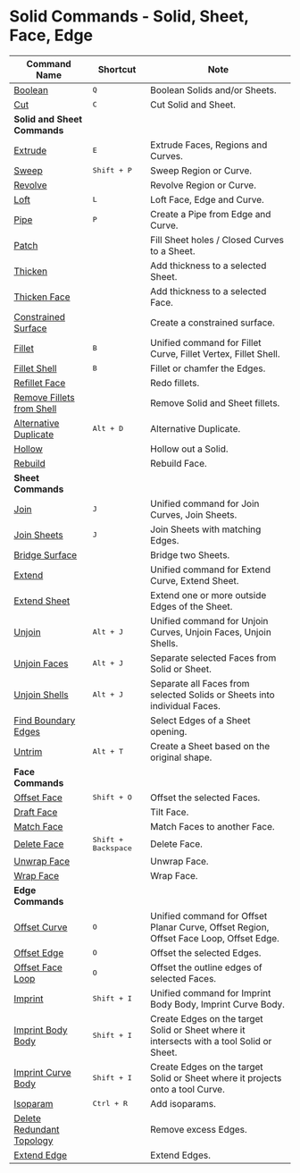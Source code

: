 # Solid Commands - Solid, Sheet, Face, Edge
| Command Name                                                 | Shortcut                     | Note                                                                                     |
| ------------------------------------------------------------ | ---------------------------- | ---------------------------------------------------------------------------------------- |
| [Boolean](solid/boolean)                                     | <kbd>Q</kbd>                 | Boolean Solids and/or Sheets.                                                             |
| [Cut](solid/cut)                                             | <kbd>C</kbd>                 | Cut Solid and Sheet.                                                                      |
| **Solid and Sheet Commands**                                 |                              |                                                                                          |
| [Extrude](solid/extrude)                                     | <kbd>E</kbd>                 | Extrude Faces, Regions and Curves.                                                        |
| [Sweep](solid/sweep)                                         | <kbd>Shift + P</kbd>         | Sweep Region or Curve.                                                                    |
| [Revolve](solid/revolve)                                     |                              | Revolve Region or Curve.                                                                  |
| [Loft](solid/loft)                                           | <kbd>L</kbd>                 | Loft Face, Edge and Curve.                                                                |
| [Pipe](solid/pipe)                                           | <kbd>P</kbd>                 | Create a Pipe from Edge and Curve.                                                        |
| [Patch](solid/patch)                                         |                              | Fill Sheet holes / Closed Curves to a Sheet.                                              |
| [Thicken](solid/thicken)                                     |                              | Add thickness to a selected Sheet.                                                       |
| [Thicken Face](solid/thicken-face)                           |                              | Add thickness to a selected Face.                                                        |
| [Constrained Surface](solid/constrained-surface)             |                              | Create a constrained surface.                                                             |
| [Fillet](solid/fillet)                                       | <kbd>B</kbd>                 | Unified command for Fillet Curve, Fillet Vertex, Fillet Shell.                            |
| [Fillet Shell](solid/fillet-shell)                           | <kbd>B</kbd>                 | Fillet or chamfer the Edges.                                                              |
| [Refillet Face](solid/refillet-face)                         |                              | Redo fillets.                                                                             |
| [Remove Fillets from Shell](solid/remove-fillets-from-shell) |                              | Remove Solid and Sheet fillets.                                                           |
| [Alternative Duplicate](solid/alternative-duplicate)         | <kbd>Alt + D</kbd>           | Alternative Duplicate.                                                                    |
| [Hollow](solid/hollow)                                       |                              | Hollow out a Solid.                                                                       |
| [Rebuild](solid/rebuild)                                     |                              | Rebuild Face.                                                                             |
| **Sheet Commands**                                           |                              |                                                                                          |
| [Join](solid/join)                                           | <kbd>J</kbd>                 | Unified command for Join Curves, Join Sheets.                                            |
| [Join Sheets](solid/join-sheets)                             | <kbd>J</kbd>                 | Join Sheets with matching Edges.                                                         |
| [Bridge Surface](solid/bridge-surface)                       |                              | Bridge two Sheets.                                                                        |
| [Extend](solid/extend)                                       |                              | Unified command for Extend Curve, Extend Sheet.                                           |
| [Extend Sheet](solid/extend-sheet)                           |                              | Extend one or more outside Edges of the Sheet.                                            |
| [Unjoin](solid/unjoin)                                       | <kbd>Alt + J</kbd>           | Unified command for Unjoin Curves, Unjoin Faces, Unjoin Shells.                          |
| [Unjoin Faces](solid/unjoin-faces)                           | <kbd>Alt + J</kbd>           | Separate selected Faces from Solid or Sheet.                                             |
| [Unjoin Shells](solid/unjoin-shells)                         | <kbd>Alt + J</kbd>           | Separate all Faces from selected Solids or Sheets into individual Faces.                 |
| [Find Boundary Edges](solid/find-boundary-edges)             |                              | Select Edges of a Sheet opening.                                                          |
| [Untrim](solid/untrim)                                       | <kbd>Alt + T</kbd>           | Create a Sheet based on the original shape.                                               |
| **Face Commands**                                            |                              |                                                                                          |
| [Offset Face](solid/offset-face)                             | <kbd>Shift + O</kbd>         |  Offset the selected Faces.                                                                           |
| [Draft Face](solid/draft-face)                               |                              | Tilt Face.                                                                                |
| [Match Face](solid/match-face)                               |                              | Match Faces to another Face.                                                              |
| [Delete Face](solid/delete-face)                             | <kbd>Shift + Backspace</kbd> | Delete Face.                                                                              |
| [Unwrap Face](solid/unwrap-face)                             |                              | Unwrap Face.                                                                              |
| [Wrap Face](solid/wrap-face)                                 |                              | Wrap Face.                                                                                |
| **Edge Commands**                                            |                              |                                                                                          |
| [Offset Curve](solid/offset-curve)                           | <kbd>O</kbd>                 | Unified command for Offset Planar Curve, Offset Region, Offset Face Loop, Offset Edge.   |
| [Offset Edge](solid/offset-edge)                             | <kbd>O</kbd>                 | Offset the selected Edges.                                                               |
| [Offset Face Loop](solid/offset-face-loop)                   | <kbd>O</kbd>                 | Offset the outline edges of selected Faces.                                              |
| [Imprint](solid/imprint)                                     | <kbd>Shift + I</kbd>         | Unified command for Imprint Body Body, Imprint Curve Body.                                |
| [Imprint Body Body](solid/imprint-body-body)                 | <kbd>Shift + I</kbd>         | Create Edges on the target Solid or Sheet where it intersects with a tool Solid or Sheet. |
| [Imprint Curve Body](solid/imprint-curve-body)               | <kbd>Shift + I</kbd>         | Create Edges on the target Solid or Sheet where it projects onto a tool Curve.            |
| [Isoparam](solid/isoparam)                                   | <kbd>Ctrl + R</kbd>          | Add isoparams.                                                                    |
| [Delete Redundant Topology](solid/delete-redundant-topology) |                              | Remove excess Edges.                                                                      |
| [Extend Edge](solid/extend-edge)                             |                              | Extend Edges.                                                                             |

















